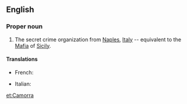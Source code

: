 ==English==

===Proper noun===
{{en-proper noun}}

# The secret crime organization from [[Naples]], [[Italy]] -- equivalent to the [[Mafia]] of [[Sicily]].

====Translations====
{{trans-top|crime organization}}
* French: {{t+|fr|camorra|f}}
{{trans-mid}}
* Italian: {{t-|it|camorra|f}}
{{trans-bottom}}

[[et:Camorra]]